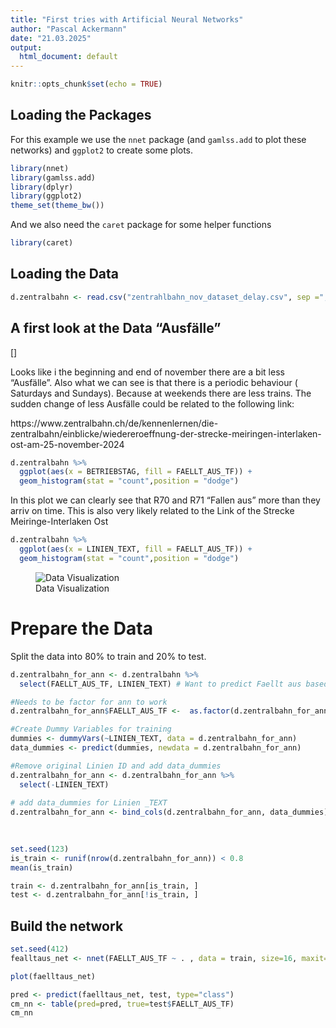 ```yaml
---
title: "First tries with Artificial Neural Networks"
author: "Pascal Ackermann"
date: "21.03.2025"
output:
  html_document: default
---
```


```r
knitr::opts_chunk$set(echo = TRUE)
```

## Loading the Packages

For this example we use the `nnet` package (and `gamlss.add` to plot these networks) and `ggplot2` to create some plots.

```r
library(nnet)
library(gamlss.add)
library(dplyr)
library(ggplot2)
theme_set(theme_bw())
```

And we also need the `caret` package for some helper functions

```r
library(caret)
```

## Loading the Data

```r
d.zentralbahn <- read.csv("zentrahlbahn_nov_dataset_delay.csv", sep =",", head=TRUE )
```

## A first look at the Data "Ausfälle"

[]

Looks like i the beginning and end of november there are a bit less "Ausfälle".
Also what we can see is that there is a periodic behaviour ( Saturdays and Sundays). Because at weekends there are less trains. The sudden change of less Ausfälle could be related to the following link:

https://www.zentralbahn.ch/de/kennenlernen/die-zentralbahn/einblicke/wiedereroeffnung-der-strecke-meiringen-interlaken-ost-am-25-november-2024


```r
d.zentralbahn %>%
  ggplot(aes(x = BETRIEBSTAG, fill = FAELLT_AUS_TF)) +
  geom_histogram(stat = "count",position = "dodge")
```

 In this plot we can clearly see that R70 and R71 "Fallen aus" more than they arriv on time. This is also very likely related to the Link of the Strecke Meiringe-Interlaken Ost
```r
d.zentralbahn %>%
  ggplot(aes(x = LINIEN_TEXT, fill = FAELLT_AUS_TF)) +
  geom_histogram(stat = "count",position = "dodge")
```


![Data Visualization](Streckennetz_Zentralbahn.png)



# Prepare the Data

Split the data into 80% to train and 20% to test.

```r
d.zentralbahn_for_ann <- d.zentralbahn %>%
  select(FAELLT_AUS_TF, LINIEN_TEXT) # Want to predict Faellt aus based on Linien ID

#Needs to be factor for ann to work
d.zentralbahn_for_ann$FAELLT_AUS_TF <-  as.factor(d.zentralbahn_for_ann$FAELLT_AUS_TF)

#Create Dummy Variables for training
dummies <- dummyVars(~LINIEN_TEXT, data = d.zentralbahn_for_ann)
data_dummies <- predict(dummies, newdata = d.zentralbahn_for_ann)

#Remove original Linien ID and add data_dummies
d.zentralbahn_for_ann <- d.zentralbahn_for_ann %>% 
  select(-LINIEN_TEXT) 
  
# add data_dummies for Linien _TEXT
d.zentralbahn_for_ann <- bind_cols(d.zentralbahn_for_ann, data_dummies)
  
  


```

```r
set.seed(123)
is_train <- runif(nrow(d.zentralbahn_for_ann)) < 0.8
mean(is_train)
```
```r
train <- d.zentralbahn_for_ann[is_train, ]
test <- d.zentralbahn_for_ann[!is_train, ]
```


## Build the network

```r
set.seed(412)
fealltaus_net <- nnet(FAELLT_AUS_TF ~ . , data = train, size=16, maxit=10000, range=0.1, decay=5e-4, MaxNWts = 2000)
```

```r
plot(faelltaus_net)
```
```r
pred <- predict(faelltaus_net, test, type="class")
cm_nn <- table(pred=pred, true=test$FAELLT_AUS_TF)
cm_nn
```
